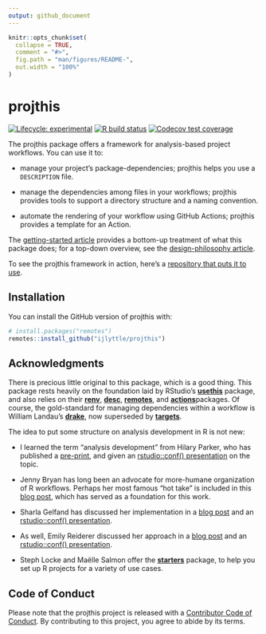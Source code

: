 ```yaml
---
output: github_document
---
```


<!-- README.md is generated from README.Rmd. Please edit that file -->

```r
knitr::opts_chunk$set(
  collapse = TRUE,
  comment = "#>",
  fig.path = "man/figures/README-",
  out.width = "100%"
)
```

# projthis

<!-- badges: start -->

[![Lifecycle: experimental](https://img.shields.io/badge/lifecycle-experimental-orange.svg)](https://www.tidyverse.org/lifecycle/#experimental) [![R build status](https://github.com/ijlyttle/projthis/workflows/R-CMD-check/badge.svg)](https://github.com/ijlyttle/projthis/actions) [![Codecov test coverage](https://codecov.io/gh/ijlyttle/projthis/branch/master/graph/badge.svg)](https://codecov.io/gh/ijlyttle/projthis?branch=master)

<!-- badges: end -->

The projthis package offers a framework for analysis-based project workflows.
You can use it to:

-   manage your project's package-dependencies; projthis helps you use a `DESCRIPTION` file.

-   manage the dependencies among files in your workflows; projthis provides tools to support a directory structure and a naming convention.

-   automate the rendering of your workflow using GitHub Actions; projthis provides a template for an Action.

The [getting-started article](https://ijlyttle.github.io/projthis/articles/projthis.html) provides a bottom-up treatment of what this package does; for a top-down overview, see the [design-philosophy article](https://ijlyttle.github.io/projthis/articles/design-phlosophy.html).

To see the projthis framework in action, here's a [repository that puts it to use](https://github.com/ijlyttle/covidStates).

## Installation

You can install the GitHub version of projthis with:

``` r
# install.packages("remotes")
remotes::install_github("ijlyttle/projthis")
```

## Acknowledgments

There is precious little original to this package, which is a good thing.
This package rests heavily on the foundation laid by RStudio's [**usethis**](https://usethis.r-lib.org/) package, and also relies on their [**renv**](https://rstudio.github.io/renv/), [**desc**](https://github.com/r-lib/desc), [**remotes**](https://remotes.r-lib.org/), and [**actions**](https://github.com/r-lib/actions)packages.
Of course, the gold-standard for managing dependencies within a workflow is William Landau's [**drake**](https://docs.ropensci.org/drake/), now superseded by [**targets**](https://docs.ropensci.org/targets/).

The idea to put some structure on analysis development in R is not new:

-   I learned the term "analysis development" from Hilary Parker, who has published a [pre-print](https://peerj.com/preprints/3210/), and given an [rstudio::conf() presentation](https://rstudio.com/resources/rstudioconf-2017/opinionated-analysis-development/) on the topic.

-   Jenny Bryan has long been an advocate for more-humane organization of R workflows.
    Perhaps her most famous "hot take" is included in this [blog post](https://www.tidyverse.org/blog/2017/12/workflow-vs-script/), which has served as a foundation for this work.

-   Sharla Gelfand has discussed her implementation in a [blog post](https://sharla.party/post/usethis-for-reporting/) and an [rstudio::conf() presentation](https://rstudio.com/resources/rstudioconf-2020/don-t-repeat-yourself-talk-to-yourself-repeated-reporting-in-the-r-universe/).

-   As well, Emily Reiderer discussed her approach in a [blog post](https://emilyriederer.netlify.app/post/rmarkdown-driven-development/) and an [rstudio::conf() presentation](https://rstudio.com/resources/rstudioconf-2020/rmarkdown-driven-development/).

-   Steph Locke and Maëlle Salmon offer the [**starters**](https://itsalocke.com/starters/) package, to help you set up R projects for a variety of use cases.

## Code of Conduct

Please note that the projthis project is released with a [Contributor Code of Conduct](https://contributor-covenant.org/version/2/0/CODE_OF_CONDUCT.html).
By contributing to this project, you agree to abide by its terms.
